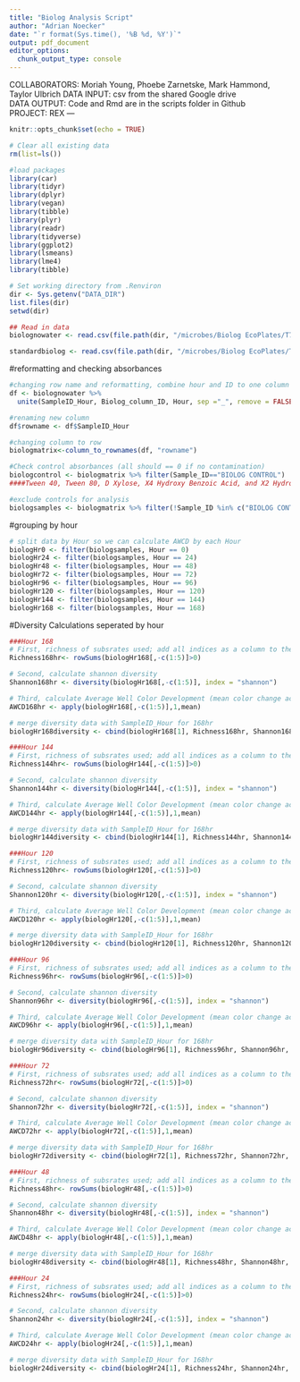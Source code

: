 ```yaml
---
title: "Biolog Analysis Script"
author: "Adrian Noecker"
date: "`r format(Sys.time(), '%B %d, %Y')`"
output: pdf_document
editor_options: 
  chunk_output_type: console
---
```

COLLABORATORS: Moriah Young, Phoebe Zarnetske, Mark Hammond, Taylor Ulbrich
DATA INPUT:  csv from the shared Google drive  
DATA OUTPUT: Code and Rmd are in the scripts folder in Github  
PROJECT: REX
---

```r
knitr::opts_chunk$set(echo = TRUE)
```

```r
# Clear all existing data
rm(list=ls())

#load packages
library(car)
library(tidyr)
library(dplyr)
library(vegan)
library(tibble)
library(plyr)
library(readr)
library(tidyverse)
library(ggplot2)
library(lsmeans)
library(lme4)
library(tibble)

# Set working directory from .Renviron
dir <- Sys.getenv("DATA_DIR")
list.files(dir)
setwd(dir)

## Read in data
biolognowater <- read.csv(file.path(dir, "/microbes/Biolog EcoPlates/T7_warmx/L1/Biolog_data_NOWater_L1.csv"))

standardbiolog <- read.csv(file.path(dir, "/microbes/Biolog EcoPlates/T7_warmx/L1/Biolog_data_L1.csv"))
```

#reformatting and checking absorbances
```r
#changing row name and reformatting, combine hour and ID to one column
df <- biolognowater %>%
  unite(SampleID_Hour, Biolog_column_ID, Hour, sep ="_", remove = FALSE)

#renaming new column
df$rowname <- df$SampleID_Hour

#changing column to row
biologmatrix<-column_to_rownames(df, "rowname")

#Check control absorbances (all should == 0 if no contamination)
biologcontrol <- biologmatrix %>% filter(Sample_ID=="BIOLOG CONTROL")
####Tween 40, Tween 80, D Xylose, X4 Hydroxy Benzoic Acid, and X2 Hydroxy Benzoic Acid larger than 0.01 in a few controls, most hour 0 in plates 5, 7, 9, and 10 so maybe just the initial color of well and not contamination??

#exclude controls for analysis
biologsamples <- biologmatrix %>% filter(!Sample_ID %in% c("BIOLOG CONTROL"))
```

#grouping by  hour
```r
# split data by Hour so we can calculate AWCD by each Hour 
biologHr0 <- filter(biologsamples, Hour == 0)
biologHr24 <- filter(biologsamples, Hour == 24)
biologHr48 <- filter(biologsamples, Hour == 48)
biologHr72 <- filter(biologsamples, Hour == 72)
biologHr96 <- filter(biologsamples, Hour == 96)
biologHr120 <- filter(biologsamples, Hour == 120)
biologHr144 <- filter(biologsamples, Hour == 144)
biologHr168 <- filter(biologsamples, Hour == 168)

```

#Diversity Calculations seperated by hour
```r
###Hour 168
# First, richness of subsrates used; add all indices as a column to the metadata file 
Richness168hr<- rowSums(biologHr168[,-c(1:5)]>0)

# Second, calculate shannon diversity 
Shannon168hr <- diversity(biologHr168[,-c(1:5)], index = "shannon")

# Third, calculate Average Well Color Development (mean color change across all 31 substrates)
AWCD168hr <- apply(biologHr168[,-c(1:5)],1,mean)

# merge diversity data with SampleID_Hour for 168hr
biologHr168diversity <- cbind(biologHr168[1], Richness168hr, Shannon168hr, AWCD168hr)

###Hour 144
# First, richness of subsrates used; add all indices as a column to the metadata file 
Richness144hr<- rowSums(biologHr144[,-c(1:5)]>0)

# Second, calculate shannon diversity 
Shannon144hr <- diversity(biologHr144[,-c(1:5)], index = "shannon")

# Third, calculate Average Well Color Development (mean color change across all 31 substrates)
AWCD144hr <- apply(biologHr144[,-c(1:5)],1,mean)

# merge diversity data with SampleID_Hour for 168hr
biologHr144diversity <- cbind(biologHr144[1], Richness144hr, Shannon144hr, AWCD144hr)

###Hour 120
# First, richness of subsrates used; add all indices as a column to the metadata file 
Richness120hr<- rowSums(biologHr120[,-c(1:5)]>0)

# Second, calculate shannon diversity 
Shannon120hr <- diversity(biologHr120[,-c(1:5)], index = "shannon")

# Third, calculate Average Well Color Development (mean color change across all 31 substrates)
AWCD120hr <- apply(biologHr120[,-c(1:5)],1,mean)

# merge diversity data with SampleID_Hour for 168hr
biologHr120diversity <- cbind(biologHr120[1], Richness120hr, Shannon120hr, AWCD120hr)

###Hour 96
# First, richness of subsrates used; add all indices as a column to the metadata file 
Richness96hr<- rowSums(biologHr96[,-c(1:5)]>0)

# Second, calculate shannon diversity 
Shannon96hr <- diversity(biologHr96[,-c(1:5)], index = "shannon")

# Third, calculate Average Well Color Development (mean color change across all 31 substrates)
AWCD96hr <- apply(biologHr96[,-c(1:5)],1,mean)

# merge diversity data with SampleID_Hour for 168hr
biologHr96diversity <- cbind(biologHr96[1], Richness96hr, Shannon96hr, AWCD96hr)

###Hour 72
# First, richness of subsrates used; add all indices as a column to the metadata file 
Richness72hr<- rowSums(biologHr72[,-c(1:5)]>0)

# Second, calculate shannon diversity 
Shannon72hr <- diversity(biologHr72[,-c(1:5)], index = "shannon")

# Third, calculate Average Well Color Development (mean color change across all 31 substrates)
AWCD72hr <- apply(biologHr72[,-c(1:5)],1,mean)

# merge diversity data with SampleID_Hour for 168hr
biologHr72diversity <- cbind(biologHr72[1], Richness72hr, Shannon72hr, AWCD72hr)

###Hour 48
# First, richness of subsrates used; add all indices as a column to the metadata file 
Richness48hr<- rowSums(biologHr48[,-c(1:5)]>0)

# Second, calculate shannon diversity 
Shannon48hr <- diversity(biologHr48[,-c(1:5)], index = "shannon")

# Third, calculate Average Well Color Development (mean color change across all 31 substrates)
AWCD48hr <- apply(biologHr48[,-c(1:5)],1,mean)

# merge diversity data with SampleID_Hour for 168hr
biologHr48diversity <- cbind(biologHr48[1], Richness48hr, Shannon48hr, AWCD48hr)

###Hour 24
# First, richness of subsrates used; add all indices as a column to the metadata file 
Richness24hr<- rowSums(biologHr24[,-c(1:5)]>0)

# Second, calculate shannon diversity 
Shannon24hr <- diversity(biologHr24[,-c(1:5)], index = "shannon")

# Third, calculate Average Well Color Development (mean color change across all 31 substrates)
AWCD24hr <- apply(biologHr24[,-c(1:5)],1,mean)

# merge diversity data with SampleID_Hour for 168hr
biologHr24diversity <- cbind(biologHr24[1], Richness24hr, Shannon24hr, AWCD24hr)

```

